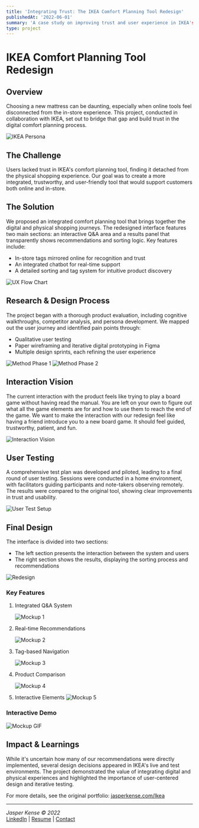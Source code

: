 ```yaml
---
title: 'Integrating Trust: The IKEA Comfort Planning Tool Redesign'
publishedAt: '2022-06-01'
summary: 'A case study on improving trust and user experience in IKEA's mattress comfort planning tool through research, prototyping, and user testing.'
type: project
---
```


# IKEA Comfort Planning Tool Redesign

## Overview

Choosing a new mattress can be daunting, especially when online tools feel disconnected from the in-store experience. This project, conducted in collaboration with IKEA, set out to bridge that gap and build trust in the digital comfort planning process.

<Image
  src="/ikeaComfortGuide/Ikea_persona_version1-03.png"
  alt="IKEA Persona"
  width={800}
  height={600}
/>

## The Challenge

Users lacked trust in IKEA's comfort planning tool, finding it detached from the physical shopping experience. Our goal was to create a more integrated, trustworthy, and user-friendly tool that would support customers both online and in-store.

## The Solution

We proposed an integrated comfort planning tool that brings together the digital and physical shopping journeys. The redesigned interface features two main sections: an interactive Q&A area and a results panel that transparently shows recommendations and sorting logic. Key features include:

- In-store tags mirrored online for recognition and trust
- An integrated chatbot for real-time support
- A detailed sorting and tag system for intuitive product discovery

<Image
  src="/ikeaComfortGuide/UX_flow chart-01.png"
  alt="UX Flow Chart"
  width={800}
  height={600}
/>

## Research & Design Process

The project began with a thorough product evaluation, including cognitive walkthroughs, competitor analysis, and persona development. We mapped out the user journey and identified pain points through:

- Qualitative user testing
- Paper wireframing and iterative digital prototyping in Figma
- Multiple design sprints, each refining the user experience

<Image
  src="/ikeaComfortGuide/Method_Phase 1.png"
  alt="Method Phase 1"
  width={800}
  height={600}
/>
<Image
  src="/ikeaComfortGuide/Method_Phase 2.png"
  alt="Method Phase 2"
  width={800}
  height={600}
/>

## Interaction Vision

The current interaction with the product feels like trying to play a board game without having read the manual. You are left on your own to figure out what all the game elements are for and how to use them to reach the end of the game. We want to make the interaction with our redesign feel like having a friend introduce you to a new board game. It should feel guided, trustworthy, patient, and fun.

<Image
  src="/ikeaComfortGuide/Interaction Vision.png"
  alt="Interaction Vision"
  width={800}
  height={600}
/>

## User Testing

A comprehensive test plan was developed and piloted, leading to a final round of user testing. Sessions were conducted in a home environment, with facilitators guiding participants and note-takers observing remotely. The results were compared to the original tool, showing clear improvements in trust and usability.

<Image
  src="/ikeaComfortGuide/userTestSetup.jpg"
  alt="User Test Setup"
  width={800}
  height={600}
/>

## Final Design

The interface is divided into two sections:

- The left section presents the interaction between the system and users
- The right section shows the results, displaying the sorting process and recommendations

<Image
  src="/ikeaComfortGuide/Redesign.jpg"
  alt="Redesign"
  width={800}
  height={600}
/>

### Key Features

1. Integrated Q&A System

   <Image
     src="/ikeaComfortGuide/Mockup.png"
     alt="Mockup 1"
     width={800}
     height={600}
   />

2. Real-time Recommendations

   <Image
     src="/ikeaComfortGuide/Mockup2.png"
     alt="Mockup 2"
     width={800}
     height={600}
   />

3. Tag-based Navigation

   <Image
     src="/ikeaComfortGuide/Mockup3.png"
     alt="Mockup 3"
     width={800}
     height={600}
   />

4. Product Comparison

   <Image
     src="/ikeaComfortGuide/Mockup4.png"
     alt="Mockup 4"
     width={800}
     height={600}
   />

5. Interactive Elements
   <Image
     src="/ikeaComfortGuide/Mockup5.png"
     alt="Mockup 5"
     width={800}
     height={600}
   />

### Interactive Demo

<Image
  src="/ikeaComfortGuide/Mockup.gif"
  alt="Mockup GIF"
  width={800}
  height={600}
/>

## Impact & Learnings

While it's uncertain how many of our recommendations were directly implemented, several design decisions appeared in IKEA's live and test environments. The project demonstrated the value of integrating digital and physical experiences and highlighted the importance of user-centered design and iterative testing.

For more details, see the original portfolio: [jasperkense.com/Ikea](https://jasperkense.com/Ikea)

---

_Jasper Kense © 2022_  
[LinkedIn](https://linkedin.com/in/jasperkense) | [Resume](/resume.pdf) | [Contact](mailto:jasperkense@hotmail.com)
